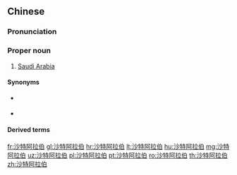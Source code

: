 ==Chinese==
{{zh-forms|type=23}}

===Pronunciation===
{{zh-pron
|m=Shātè Ālābó
|c=saa1 dak6 aa3 laai1 baak3
|mn=qz:Sa-tia̍k A-la-piak/xm:Sa-te̍k A-la-pek/zz:See-te̍k A-lia̍p-pek
|cat=pn
}}

===Proper noun===
{{zh-proper noun}}

# {{lb|zh|Mainland China}} [[Saudi Arabia]]

====Synonyms====
* {{qualifier|Taiwan}} {{zh-l|沙烏地阿拉伯}}
* {{zh-l|沙特}}

====Derived terms====
{{zh-der|沙特阿拉伯王國}}

{{zh-cat|Countries}}

[[fr:沙特阿拉伯]]
[[gl:沙特阿拉伯]]
[[hr:沙特阿拉伯]]
[[lt:沙特阿拉伯]]
[[hu:沙特阿拉伯]]
[[mg:沙特阿拉伯]]
[[uz:沙特阿拉伯]]
[[pl:沙特阿拉伯]]
[[pt:沙特阿拉伯]]
[[ro:沙特阿拉伯]]
[[th:沙特阿拉伯]]
[[zh:沙特阿拉伯]]